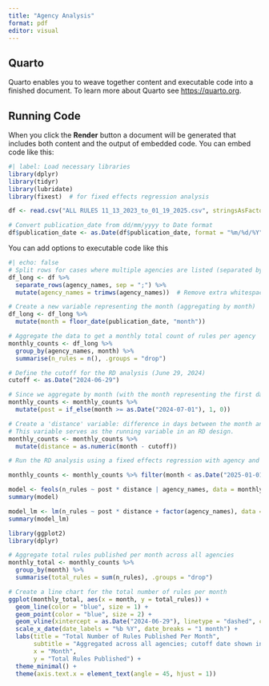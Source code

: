 ```yaml
---
title: "Agency Analysis"
format: pdf
editor: visual
---
```


## Quarto

Quarto enables you to weave together content and executable code into a finished document. To learn more about Quarto see <https://quarto.org>.

## Running Code

When you click the **Render** button a document will be generated that includes both content and the output of embedded code. You can embed code like this:

```r
#| label: Load necessary libraries
library(dplyr)
library(tidyr)
library(lubridate)
library(fixest)  # for fixed effects regression analysis

```

```r
df <- read.csv("ALL RULES 11_13_2023_to_01_19_2025.csv", stringsAsFactors = FALSE)

# Convert publication_date from dd/mm/yyyy to Date format
df$publication_date <- as.Date(df$publication_date, format = "%m/%d/%Y")

```

You can add options to executable code like this

```r
#| echo: false
# Split rows for cases where multiple agencies are listed (separated by ";")
df_long <- df %>%
  separate_rows(agency_names, sep = ";") %>%
  mutate(agency_names = trimws(agency_names))  # Remove extra whitespace if present

```

```r
# Create a new variable representing the month (aggregating by month)
df_long <- df_long %>%
  mutate(month = floor_date(publication_date, "month"))

```

```r
# Aggregate the data to get a monthly total count of rules per agency
monthly_counts <- df_long %>%
  group_by(agency_names, month) %>%
  summarise(n_rules = n(), .groups = "drop")

```

```r
# Define the cutoff for the RD analysis (June 29, 2024)
cutoff <- as.Date("2024-06-29")

# Since we aggregate by month (with the month representing the first day), we treat months starting July 2024 as post-cutoff.
monthly_counts <- monthly_counts %>%
  mutate(post = if_else(month >= as.Date("2024-07-01"), 1, 0))

```

```r
# Create a 'distance' variable: difference in days between the month and the cutoff.
# This variable serves as the running variable in an RD design.
monthly_counts <- monthly_counts %>%
  mutate(distance = as.numeric(month - cutoff))

```

```r
# Run the RD analysis using a fixed effects regression with agency and month fixed effects

monthly_counts <- monthly_counts %>% filter(month < as.Date("2025-01-01"))

model <- feols(n_rules ~ post * distance | agency_names, data = monthly_counts)
summary(model)

model_lm <- lm(n_rules ~ post * distance + factor(agency_names), data = monthly_counts)
summary(model_lm)


```

```r
library(ggplot2)
library(dplyr)

# Aggregate total rules published per month across all agencies
monthly_total <- monthly_counts %>%
  group_by(month) %>%
  summarise(total_rules = sum(n_rules), .groups = "drop")

# Create a line chart for the total number of rules per month
ggplot(monthly_total, aes(x = month, y = total_rules)) +
  geom_line(color = "blue", size = 1) +
  geom_point(color = "blue", size = 2) +
  geom_vline(xintercept = as.Date("2024-06-29"), linetype = "dashed", color = "red") +
  scale_x_date(date_labels = "%b %Y", date_breaks = "1 month") +
  labs(title = "Total Number of Rules Published Per Month",
       subtitle = "Aggregated across all agencies; cutoff date shown in red",
       x = "Month",
       y = "Total Rules Published") +
  theme_minimal() +
  theme(axis.text.x = element_text(angle = 45, hjust = 1))

```
